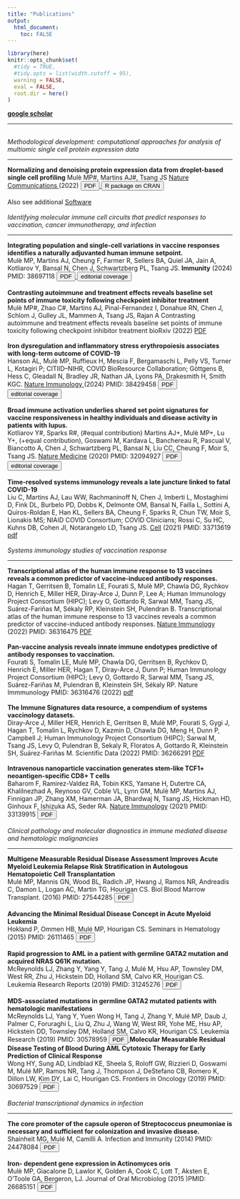 ```yaml
---
title: "Publications"
output: 
  html_document:
    toc: FALSE
---
```


```r
library(here)
knitr::opts_chunk$set(
  #tidy = TRUE,
  #tidy.opts = list(width.cutoff = 95),
  warning = FALSE, 
  eval = FALSE,
  root.dir = here()
)
```

**[google scholar](https://scholar.google.com/citations?user=eDbDGyIAAAAJ&hl=en)**

--- 

<br>
*Methodological development: computational approaches for analysis of multiomic single cell protein expression data*
<hr>
**Normalizing and denoising protein expression data from droplet-based single cell profiling** 
Mulè MP#, Martins AJ#, Tsang JS <u> Nature Communications </u> (2022) <a href="/man/pdf/dsb_paper_2022.pdf"> <button>PDF</button> </a> </u> <a href="https://github.com/niaid/dsb"> <button>R package on CRAN</button> </a>
<br>
<br>
Also see additional [Software](https://mattpm.net/dsb.ref.html)
<br>
<br>
*Identifying molecular immune cell circuits that predict responses to vaccination, cancer immunotherapy, and infection*
<hr>
**Integrating population and single-cell variations in vaccine responses identifies a naturally adjuvanted human immune setpoint.**<br> Mulè MP, Martins AJ, Cheung F, Farmer R, Sellers BA, Quiel JA, Jain A, Kotliarov Y, Bansal N, Chen J, Schwartzberg PL, Tsang JS.  __Immunity__ (2024) PMID: 38697118 <a href="/man/pdf/immunity_paper_2024.pdf"> <button>PDF</button> </a> <a href="/man/pdf/immunity_2024_editorial.pdf"> <button>editorial coverage</button> </a>
<br>
<br>
**Contrasting autoimmune and treatment effects reveals baseline set points of immune toxicity following checkpoint inhibitor treatment** <br> 
Mulè MP#, Zhao C#, Martins AJ, Pinal-Fernandez I, Donahue RN, Chen J, Schlom J, Gulley JL, Mammen A, Tsang JS, Rajan A 
Contrasting autoimmune and treatment effects reveals baseline set points of immune toxicity following checkpoint inhibitor treatment bioRxiv (2022) [PDF](https://doi.org/10.1101/2022.06.05.494592)
<br>
<br>
**Iron dysregulation and inflammatory stress erythropoiesis associates with long-term outcome of COVID-19** <br>
Hanson AL, Mulè MP, Ruffieux H, Mescia F, Bergamaschi L, Pelly VS, Turner L, Kotagiri P; CITIID–NIHR, COVID BioResource Collaboration; Göttgens B, Hess C, Gleadall N, Bradley JR, Nathan JA, Lyons PA, Drakesmith H, Smith KGC. <u> Nature Immunology </u> (2024) PMID: 38429458 <a href="/man/pdf/iron_covid_2024.pdf"> <button>PDF</button> </a> <a href="/man/pdf/iron_covid_editorial.pdf"> <button>editorial coverage</button> </a>
<br>
<br>
**Broad immune activation underlies shared set point signatures for vaccine responsiveness in healthy individuals and disease activity in patients with lupus.**<br>
Kotliarov Y#, Sparks R#, (#equal contribution) Martins AJ+, Mulè MP+, Lu Y+, (+equal contribution), Goswami M, Kardava L, Banchereau R, Pascual V, Biancotto A, Chen J, Schwartzberg PL, Bansal N, Liu CC, Cheung F, Moir S, Tsang JS. <u>Nature Medicine</u> (2020) PMID: 32094927 <a href="/man/pdf/shared_setpoint_natmed_2020.pdf"> <button>PDF</button> <a href="/man/pdf/shared_setpoint_editorial.pdf"> <button>editorial coverage</button> </a>  </a> 
<br>
<br>
**Time-resolved systems immunology reveals a late juncture linked to fatal COVID-19** <br>
Liu C, Martins AJ, Lau WW, Rachmaninoff N, Chen J, Imberti L, Mostaghimi D, Fink DL, Burbelo PD, Dobbs K, Delmonte OM, Bansal N, Failla L, Sottini A, Quiros-Roldan E, Han KL, Sellers BA, Cheung F, Sparks R, Chun TW, Moir S, Lionakis MS; NIAID COVID Consortium; COVID Clinicians; Rossi C, Su HC, Kuhns DB, Cohen JI, Notarangelo LD, Tsang JS.  <u>Cell</u> (2021) PMID: 33713619  [pdf](https://www.cell.com/action/showPdf?pii=S0092-8674%2821%2900168-9)
<br>
<br>
*Systems immunology studies of vaccination response* 
<hr>
**Transcriptional atlas of the human immune response to 13 vaccines reveals a common predictor of vaccine-induced antibody responses.** <br>Hagan T, Gerritsen B, Tomalin LE, Fourati S, Mulè MP, Chawla DG, Rychkov D, Henrich E, Miller HER, Diray-Arce J, Dunn P, Lee A; Human Immunology Project Consortium (HIPC); Levy O, Gottardo R, Sarwal MM, Tsang JS, Suárez-Fariñas M, Sékaly RP, Kleinstein SH, Pulendran B. Transcriptional atlas of the human immune response to 13 vaccines reveals a common predictor of vaccine-induced antibody responses. <u>Nature Immunology</u> (2022) PMID: 36316475 [PDF](https://pubmed.ncbi.nlm.nih.gov/36316475/)
<br>
<br>
**Pan-vaccine analysis reveals innate immune endotypes predictive of antibody responses to vaccination.**<br>
Fourati S, Tomalin LE, Mulè MP, Chawla DG, Gerritsen B, Rychkov D, Henrich E, Miller HER, Hagan T, Diray-Arce J, Dunn P; Human Immunology Project Consortium (HIPC); Levy O, Gottardo R, Sarwal MM, Tsang JS, Suárez-Fariñas M, Pulendran B, Kleinstein SH, Sékaly RP. Nature Immmunology PMID: 36316476 (2022) [pdf](https://www.ncbi.nlm.nih.gov/pmc/articles/PMC9747610/)
<br>
<br>
**The Immune Signatures data resource, a compendium of systems vaccinology datasets.**  
Diray-Arce J, Miller HER, Henrich E, Gerritsen B, Mulè MP, Fourati S, Gygi J, Hagan T, Tomalin L, Rychkov D, Kazmin D, Chawla DG, Meng H, Dunn P, Campbell J; Human Immunology Project Consortium (HIPC); Sarwal M, Tsang JS, Levy O, Pulendran B, Sekaly R, Floratos A, Gottardo R, Kleinstein SH, Suárez-Fariñas M.  Scientific Data (2022) PMID: 36266291 [PDF](https://www.nature.com/articles/s41597-022-01714-7)
<br>
<br>
**Intravenous nanoparticle vaccination generates stem-like TCF1+ neoantigen-specific CD8+ T cells** <br>
Baharom F, Ramirez-Valdez RA, Tobin KKS, Yamane H, Dutertre CA, Khalilnezhad A, Reynoso GV, Coble VL, Lynn GM, Mulè MP, Martins AJ, Finnigan JP, Zhang XM, Hamerman JA, Bhardwaj N, Tsang JS, Hickman HD, Ginhoux F, Ishizuka AS, Seder RA. <u>Nature Immunology</u> (2021) PMID: 33139915 <a href="/man/pdf/neoantigen_vaccine_2021.pdf"> <button>PDF</button> </a>
<br>
<br>
*Clinical pathology and molecular diagnostics in immune mediated disease and hematologic malignancies*
<hr>
**Multigene Measurable Residual Disease Assessment Improves Acute Myeloid Leukemia Relapse Risk Stratification in Autologous Hematopoietic Cell Transplantation** <br>
Mulé MP, Mannis GN, Wood BL, Radich JP, Hwang J, Ramos NR, Andreadis C, Damon L, Logan AC, Martin TG, Hourigan CS.  Biol Blood Marrow Transplant. (2016) PMID: 27544285 <a href="/man/pdf/automrd_BBMT_2016.pdf"> <button>PDF</button> </a>
<br>
<br>
**Advancing the Minimal Residual Disease Concept in Acute Myeloid Leukemia** <br>
Hokland P, Ommen HB, Mulé MP, Hourigan CS.  Seminars in Hematology (2015) PMID: 26111465 <a href="/man/pdf/advancing_mrd_seminars_hematology_2015.pdf"> <button>PDF</button> </a> 
<br>
<br>
**Rapid progression to AML in a patient with germline GATA2 mutation and acquired NRAS Q61K mutation.** <br>
McReynolds LJ, Zhang Y, Yang Y, Tang J, Mulé M, Hsu AP, Townsley DM, West RR, Zhu J, Hickstein DD, Holland SM, Calvo KR, Hourigan CS. Leukemia Research Reports (2019) PMID: 31245276 <a href="/man/pdf/GATA2_AML_2019.pdf"> <button>PDF</button> </a> 
<br>
<br>
**MDS-associated mutations in germline GATA2 mutated patients with hematologic manifestations**<br>
McReynolds LJ, Yang Y, Yuen Wong H, Tang J, Zhang Y, Mulé MP, Daub J, Palmer C, Foruraghi L, Liu Q, Zhu J, Wang W, West RR, Yohe ME, Hsu AP, Hickstein DD, Townsley DM, Holland SM, Calvo KR, Hourigan CS. Leukemia Research (2019) PMID: 30578959 <a href="/man/pdf/GATA2_cohort_2019.pdf"> <button>PDF</button> </a>
**Molecular Measurable Residual Disease Testing of Blood During AML Cytotoxic Therapy for Early Prediction of Clinical Response** <br>
Wong HY, Sung AD, Lindblad KE, Sheela S, Roloff GW, Rizzieri D, Goswami M, Mulé MP, Ramos NR, Tang J, Thompson J, DeStefano CB, Romero K, Dillon LW, Kim DY, Lai C, Hourigan CS. Frontiers in Oncology (2019) PMID: 30697529 <a href="/man/pdf/early_mrd_frontiers_2019.pdf"> <button>PDF</button> </a> 
<br>
<br>
*Bacterial transcriptional dynamics in infection*
<hr>
**The core promoter of the capsule operon of Streptococcus pneumoniae is necessary and sufficient for colonization and invasive disease.**<br>
Shainheit MG, Mulé M, Camilli A. Infection and Immunity (2014) PMID: 24478084 <a href="https://www.ncbi.nlm.nih.gov/pmc/articles/PMC3911406/pdf/zii694.pdf"> <button>PDF</button> </a>
<br>
<br>
**Iron- dependent gene expression in Actinomyces oris** <br>
Mulè MP, Giacalone D, Lawlor K, Golden A, Cook C, Lott T, Aksten E, O’Toole GA, Bergeron, LJ. Journal of Oral Microbiolog (2015 )PMID: 26685151 <a href="https://www.ncbi.nlm.nih.gov/pmc/articles/PMC4684579/pdf/JOM-7-29800.pdf"> <button>PDF</button> </a>
<br>
<br>